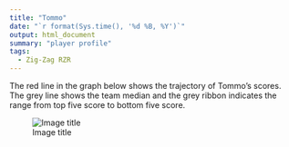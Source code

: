 ```yaml
---
title: "Tommo"
date: "`r format(Sys.time(), '%d %B, %Y')`"
output: html_document
summary: "player profile"
tags:
  - Zig-Zag RZR
---
```


The red line in the graph below shows the trajectory of Tommo's scores. The grey line shows the team median and the grey ribbon indicates the range from top five score to bottom five score.

![Image title](Tommo.jpg)
